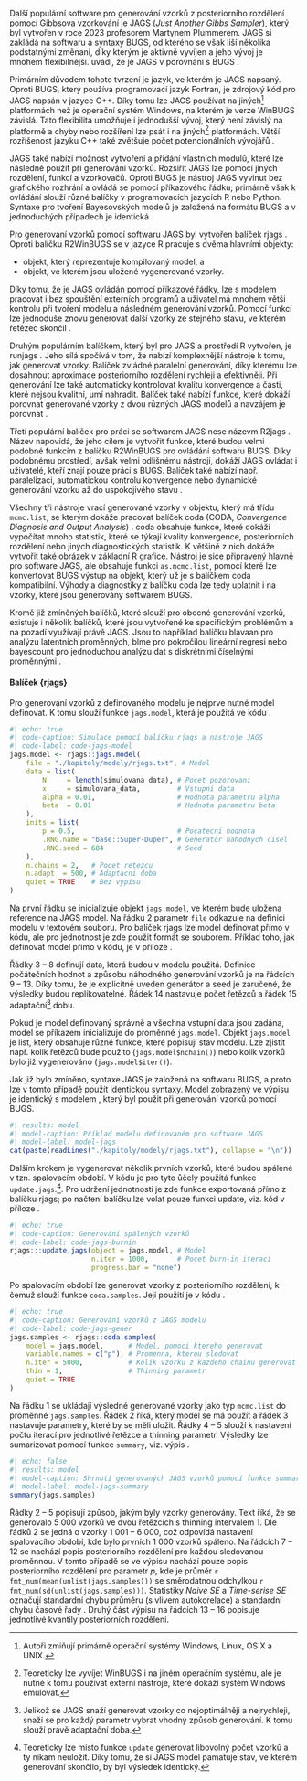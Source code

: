 Další populární software pro generování vzorků z posteriorního rozdělení pomocí
Gibbsova vzorkování je JAGS (*Just Another Gibbs Sampler*), který byl vytvořen v roce 2023 profesorem Martynem
Plummerem. JAGS si zakládá na softwaru a syntaxy BUGS, od kterého se však liší několika
podstatnými změnani, díky kterým je aktivně vyvíjen a jeho vývoj je mnohem
flexibilnější. \parencite{DepaoliEtAl2016_JustAnotherGibbs} uvádí, že je JAGS v
porovnání s BUGS *\enquote{více rozšiřitelný, flexibilní a uživatelsky přívětivý než software BUGS}*.

Primárním důvodem tohoto tvrzení je jazyk, ve kterém je JAGS napsaný. Oproti
BUGS, který používá programovací jazyk Fortran, je zdrojový kód pro JAGS napsán
v jazyce C++. Díky tomu lze JAGS používat na jiných[^jags-os] platformách
než je operační systém Windows, na kterém je verze WinBUGS závislá. Tato 
flexibilita umožňuje i jednodušší vývoj, který není závislý na platformě a
chyby nebo rozšíření lze psát i na jiných[^jags-oos] platformách. Větší
rozříšenost jazyku C++ také zvětšuje počet potencionálních vývojářů
\parencite{DepaoliEtAl2016_JustAnotherGibbs}.

[^jags-os]: Autoři \parencite{DepaoliEtAl2016_JustAnotherGibbs} zmiňují primárně operační systémy Windows, Linux, OS X a UNIX.

[^jags-oos]: Teoreticky lze vyvíjet WinBUGS i na jiném operačním systému, ale 
je nutné k tomu používat externí nástroje, které dokáží systém Windows emulovat.

JAGS také nabízí možnost vytvoření a přidání vlastních modulů, které lze
následně použít při generování vzorků. Rozšířit JAGS lze pomocí jiných
rozdělení, funkcí a vzorkovačů. Oproti BUGS je nástroj JAGS vyvinut bez grafického
rozhrání a ovládá se pomocí příkazového řádku; primárně však k ovládání slouží
různé balíčky v programovacích jazycích R nebo Python. Syntaxe pro tvoření
Bayesovských modelů je založená na formátu BUGS a v jednoduchých případech je
identická
\parencite{DepaoliEtAl2016_JustAnotherGibbs}.

Pro generování vzorků pomocí softwaru JAGS byl vytvořen balíček rjags 
\parencite{Plummer2023_RjagsBayesianGraphical}. Oproti balíčku R2WinBUGS se
v jazyce R pracuje s dvěma hlavními objekty:

- objekt, který reprezentuje kompilovaný model, a
- objekt, ve kterém jsou uložené vygenerované vzorky.

Díky tomu, že je JAGS ovládán pomocí příkazové řádky, lze s modelem pracovat
i bez spouštění externích programů a uživatel má mnohem větši kontrolu při
tvoření modelu a následném generování vzorků. Pomocí funkcí lze jednoduše
znovu generovat další vzorky ze stejného stavu, ve kterém řetězec skončil
\parencite{DepaoliEtAl2016_JustAnotherGibbs}.

Druhým populárním balíčkem, který byl pro JAGS a prostředí R vytvořen, je 
runjags \parencite{Denwood2016_RunjagsPackageProviding}. Jeho sílá spočívá v tom,
že nabízí komplexnější nástroje k tomu, jak generovat vzorky. Balíček zvládné
paralelní generování, díky kterému lze dosáhnout aproximace posteriorního 
rozdělení rychleji a efektivněji. Při generování lze také automaticky kontrolovat
kvalitu konvergence a části, které nejsou kvalitní, umí nahradit.
Balíček také nabízí funkce, které dokáží porovnat generované vzorky z dvou
různých JAGS modelů a navzájem je porovnat
\parencite{DepaoliEtAl2016_JustAnotherGibbs}.

Třetí populární balíček pro práci se softwarem JAGS nese názevm R2jags 
\parencite{SuYajima2024_R2jagsUsingRun}. Název napovídá, že jeho cílem
je vytvořit funkce, které budou velmi podobné funkcím z balíčku R2WinBUGS
pro ovládání softwaru BUGS. Díky podobnému prostředí, avšak velmi odlišnému
nástroji, dokáží JAGS ovládat i uživatelé, kteří znají pouze práci s BUGS.
Balíček také nabízí např. paralelizaci, automatickou kontrolu konvergence
nebo dynamické generování vzorku až do uspokojivého stavu
\parencite{DepaoliEtAl2016_JustAnotherGibbs}.

Všechny tři nástroje vrací generované vzorky v objektu, který má třídu
`mcmc.list`, se kterým dokáže pracovat balíček coda (CODA, *Convergence
Diagnosis and Output Analysis*)
\parencite{PlummerEtAl2006_CODAConvergenceDiagnosis}. coda obsahuje funkce,
které dokáží vypočítat mnoho statistik, které se týkají kvality konvergence,
posteriorních rozdělení nebo jiných diagnostických statistik. K většině z nich
dokáže vytvořit také obrázek v základní R grafice. Nástroj je sice připravený
hlavně pro software JAGS, ale obsahuje funkci `as.mcmc.list`, pomocí které lze
konvertovat BUGS výstup na objekt, který už je s balíčkem coda kompatibilní.
Výhody a diagnostiky z balíčku coda lze tedy uplatnit i na vzorky,
které jsou generovány softwarem BUGS.

Kromě již zmíněných balíčků, které slouží pro obecné generování vzorků, existuje
i několik balíčků, které jsou vytvořené ke specifickým problémům a na pozadí
využívají právě JAGS. Jsou to například balíčku blavaan 
\parencite{MerkleRosseel2018_BlavaanBayesianStructural}
pro analýzu latentních proměnných, blme 
\parencite{ChungEtAl2013_NondegeneratePenalizedLikelihood}
pro pokročilou lineární regresi nebo bayescount 
\parencite{Denwood2023_BayescountPowerCalculations} pro jednoduchou
analýzu dat s diskrétními číselnými proměnnými
\parencite{DepaoliEtAl2016_JustAnotherGibbs}.

#### Balíček {rjags}

Pro generování vzorků z definovaného modelu je nejprve nutné model definovat.
K tomu slouží funkce `jags.model`, která je použitá ve kódu \ref{code-jags-model}.

```{r jags-model}
#| echo: true
#| code-caption: Simulace pomocí balíčku rjags a nástroje JAGS
#| code-label: code-jags-model
jags.model <- rjags::jags.model(
    file = "./kapitoly/modely/rjags.txt", # Model
    data = list(
        N     = length(simulovana_data), # Pocet pozorovani
        x     = simulovana_data,         # Vstupni data
        alpha = 0.01,                    # Hodnota parametru alpha
        beta  = 0.01                     # Hodnota parametru beta
    ),
    inits = list(
        p = 0.5,                         # Pocatecni hodnota
        .RNG.name = "base::Super-Duper", # Generator nahodnych cisel
        .RNG.seed = 684                  # Seed
    ),
    n.chains = 2,   # Pocet retezcu
    n.adapt  = 500, # Adaptacni doba
    quiet = TRUE    # Bez vypisu
)
```

Na první řádku se inicializuje objekt `jags.model`, ve kterém bude uložena 
reference na JAGS model. Na řádku 2 parametr `file` odkazuje na definici
modelu v textovém souboru. Pro balíček rjags lze model definovat přímo
v kódu, ale pro jednotnost je zde použit formát se souborem. Příklad toho,
jak definovat model přímo v kódu, je v příloze \ref{code-jags-variable}.

Řádky 3 -- 8 definují data, která budou v modelu použitá. Definice počátečních
hodnot a způsobu náhodného generování vzorků je na řádcích 9 -- 13. Díky tomu,
že je explicitně uveden generátor a seed je zaručené, že výsledky budou
replikovatelné. Řádek 14 nastavuje počet řetězců a řádek 15 adaptační[^jags-adapt]
dobu.

[^jags-adapt]: Jelikož se JAGS snaží generovat vzorky co nejoptimálněji a 
nejrychleji, snaží se pro každý parametr vybrat vhodný způsob generování. K tomu
slouží právě adaptační doba.

Pokud je model definovaný správně a všechna vstupní data jsou zadána, model se
příkazem inicializuje do proměnné `jags.model`. Objekt `jags.model` je list,
který obsahuje různé funkce, které popisují stav modelu. Lze zjistit např.
kolik řetězců bude použito (`jags.model$nchain()`) nebo kolik vzorků bylo
již vygenerováno (`jags.model$iter()`).

Jak již bylo zmíněno, syntaxe JAGS je založená na softwaru BUGS, a proto
lze v tomto případě použít identickou syntaxy. Model zobrazený ve výpisu
\ref{model-jags} je identický s modelem \ref{model-bugs}, který byl použit při
generování vzorků pomocí BUGS.

```{r jags-model-print}
#| results: model
#| model-caption: Příklad modelu definovaném pro software JAGS
#| model-label: model-jags
cat(paste(readLines("./kapitoly/modely/rjags.txt"), collapse = "\n"))
```

Dalším krokem je vygenerovat několik prvních vzorků, které budou spálené v tzn.
spalovacím období. V kódu \ref{code-jags-burnin} je pro tyto ůčely použitá 
funkce `update.jags`.[^jags-update]. Pro udržení jednotnosti je zde funkce
exportovaná přímo z balíčku rjags; po načtení balíčku lze volat pouze funkci
update, viz. kód v příloze \ref{code-jags-update}.

[^jags-update]: Teoreticky lze místo funkce `update` generovat libovolný
počet vzorků a ty nikam neuložit. Díky tomu, že si JAGS model pamatuje stav,
ve kterém generování skončilo, by byl výsledek identický.

```{r }
#| echo: true
#| code-caption: Generování spálených vzorků
#| code-label: code-jags-burnin
rjags:::update.jags(object = jags.model, # Model
                    n.iter = 1000,       # Pocet burn-in iterací
                    progress.bar = "none")
```

Po spalovacím období lze generovat vzorky z posteriorního rozdělení, k čemuž
slouží funkce `coda.samples`. Její použití je v kódu \ref{code-jags-gener}.

```{r }
#| echo: true
#| code-caption: Generování vzorků z JAGS modelu
#| code-label: code-jags-gener
jags.samples <- rjags::coda.samples(
    model = jags.model,      # Model, pomoci ktereho generovat
    variable.names = c("p"), # Promenna, kterou sledovat
    n.iter = 5000,           # Kolik vzorku z kazdeho chainu generovat
    thin = 1,                # Thinning parametr
    quiet = TRUE
)
```

Na řádku 1 se ukládají výsledné generované vzorky jako typ `mcmc.list` do
proměnné `jags.samples`. Řádek 2 říká, který model se má použít a řádek 3
nastavuje parametry, které by se měli uložit. Řádky 4 -- 5 slouží k nastavení
počtu iterací pro jednotlivé řetězce a thinning parametr. Výsledky lze
sumarizovat pomocí funkce `summary`, viz. výpis \ref{model-jags-summary}.

```{r }
#| echo: false
#| results: model
#| model-caption: Shrnutí generovaných JAGS vzorků pomocí funkce summary
#| model-label: model-jags-summary
summary(jags.samples)
```

Řádky 2 -- 5 popisují způsob, jakým byly vzorky generovány. Text říká, že se
generovalo 5 000
vzorků ve dvou řetězcích s thinning intervalem 1. Dle řádků 2 se jedná o vzorky
1 001 -- 6 000, což odpovídá nastavení spalovacího období, kde bylo prvních
1 000 vzorků spáleno. Na řádcích 7 -- 12 se nachází popis posteriorního rozdělení
pro každou sledovanou proměnnou. V tomto případě se ve výpisu nachází pouze 
popis posteriorního rozdělení pro parametr *p*, kde je průměr 
`r fmt_num(mean(unlist(jags.samples)))` 
se směrodatnou odchylkou
`r fmt_num(sd(unlist(jags.samples)))`.
Statistiky *Naive SE* a *Time-serise SE* označují standardní chybu průměru 
(s vlivem autokorelace) a standardní chybu časové řady \parencite{Plummer2023_RjagsBayesianGraphical}. Druhý část výpisu na řádcích 13 -- 16 popisuje jednotlivé kvantily posteriorních rozdělení. 